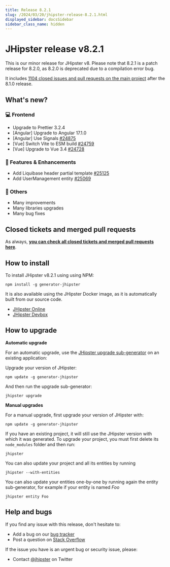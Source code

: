 ```yaml
---
title: Release 8.2.1
slug: /2024/03/20/jhipster-release-8.2.1.html
displayed_sidebar: docsSidebar
sidebar_class_name: hidden
---
```


# JHipster release v8.2.1

This is our minor release for JHipster v8. Please note that 8.2.1 is a patch release for 8.2.0, as 8.2.0 is deprecated due to a compilation error bug.

It includes [1104 closed issues and pull requests on the main project](https://github.com/jhipster/generator-jhipster/issues?q=is:closed+milestone:8.2.1) after the 8.1.0 release.

## What's new?

### :computer: Frontend

- Upgrade to Prettier 3.2.4
- [Angular] Upgrade to Angular 17.1.0
- [Angular] Use Signals [#24875](https://github.com/jhipster/generator-jhipster/pull/24875)
- [Vue] Switch Vite to ESM build [#24759](https://github.com/jhipster/generator-jhipster/pull/24759)
- [Vue] Upgrade to Vue 3.4 [#24728](https://github.com/jhipster/generator-jhipster/pull/24728)

### :gem: Features & Enhancements

- Add Liquibase header partial template [#25125](https://github.com/jhipster/generator-jhipster/pull/25125)
- Add UserManagement entity [#25069](https://github.com/jhipster/generator-jhipster/pull/25069)

### :scroll: Others

- Many improvements
- Many libraries upgrades
- Many bug fixes

## Closed tickets and merged pull requests

As always, **[you can check all closed tickets and merged pull requests here](https://github.com/jhipster/generator-jhipster/issues?q=is:closed+milestone:8.2.1)**.

## How to install

To install JHipster v8.2.1 using using NPM:

```
npm install -g generator-jhipster
```

It is also available using the JHipster Docker image, as it is automatically built from our source code.

- [JHipster Online](https://start.jhipster.tech)
- [JHipster Devbox](https://github.com/jhipster/jhipster-devbox)

## How to upgrade

**Automatic upgrade**

For an automatic upgrade, use the [JHipster upgrade sub-generator](/upgrading-an-application/) on an existing application:

Upgrade your version of JHipster:

```
npm update -g generator-jhipster
```

And then run the upgrade sub-generator:

```
jhipster upgrade
```

**Manual upgrades**

For a manual upgrade, first upgrade your version of JHipster with:

```
npm update -g generator-jhipster
```

If you have an existing project, it will still use the JHipster version with which it was generated.
To upgrade your project, you must first delete its `node_modules` folder and then run:

```
jhipster
```

You can also update your project and all its entities by running

```
jhipster --with-entities
```

You can also update your entities one-by-one by running again the entity sub-generator, for example if your entity is named _Foo_

```
jhipster entity Foo
```

## Help and bugs

If you find any issue with this release, don't hesitate to:

- Add a bug on our [bug tracker](https://github.com/jhipster/generator-jhipster/issues?state=open)
- Post a question on [Stack Overflow](http://stackoverflow.com/tags/jhipster/info)

If the issue you have is an urgent bug or security issue, please:

- Contact [@jhipster](https://twitter.com/jhipster) on Twitter
